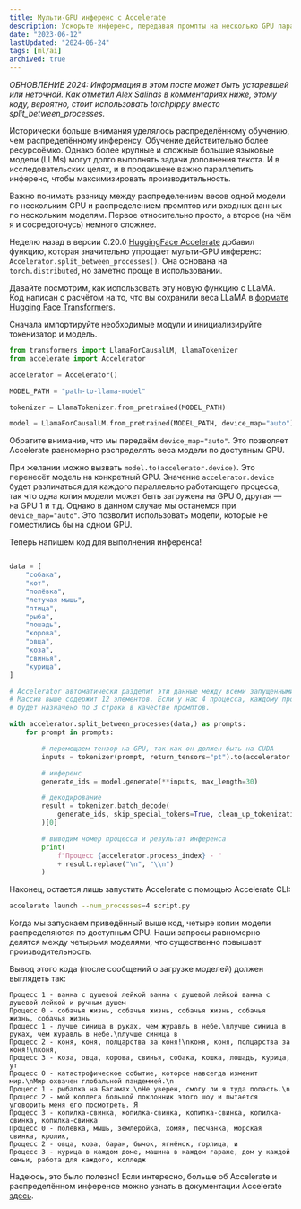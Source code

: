 ```yaml
---
title: Мульти-GPU инференс с Accelerate
description: Ускорьте инференс, передавая промпты на несколько GPU параллельно.
date: "2023-06-12"
lastUpdated: "2024-06-24"
tags: [ml/ai]
archived: true
---
```


*ОБНОВЛЕНИЕ 2024: Информация в этом посте может быть устаревшей или неточной. Как отметил Alex Salinas в комментариях ниже, этому коду, вероятно, стоит использовать torchpippy вместо split&#95;between&#95;processes.*

Исторически больше внимания уделялось распределённому обучению, чем распределённому инференсу. Обучение действительно более ресурсоёмко. Однако более крупные и сложные большие языковые модели (LLMs) могут долго выполнять задачи дополнения текста. И в исследовательских целях, и в продакшене важно параллелить инференс, чтобы максимизировать производительность.

Важно понимать разницу между распределением весов одной модели по нескольким GPU и распределением промптов или входных данных по нескольким моделям. Первое относительно просто, а второе (на чём я и сосредоточусь) немного сложнее.

Неделю назад в версии 0.20.0 [HuggingFace Accelerate](https://huggingface.co/docs/accelerate/index) добавил функцию, которая значительно упрощает мульти-GPU инференс: `Accelerator.split_between_processes()`. Она основана на `torch.distributed`, но заметно проще в использовании.

Давайте посмотрим, как использовать эту новую функцию с LLaMA. Код написан с расчётом на то, что вы сохранили веса LLaMA в [формате Hugging Face Transformers](https://huggingface.co/docs/transformers/main/model_doc/llama).

Сначала импортируйте необходимые модули и инициализируйте токенизатор и модель.

```python
from transformers import LlamaForCausalLM, LlamaTokenizer
from accelerate import Accelerator

accelerator = Accelerator()

MODEL_PATH = "path-to-llama-model"

tokenizer = LlamaTokenizer.from_pretrained(MODEL_PATH)

model = LlamaForCausalLM.from_pretrained(MODEL_PATH, device_map="auto")
```

Обратите внимание, что мы передаём `device_map="auto"`. Это позволяет Accelerate равномерно распределять веса модели по доступным GPU.

При желании можно вызвать `model.to(accelerator.device)`. Это перенесёт модель на конкретный GPU. Значение `accelerator.device` будет различаться для каждого параллельно работающего процесса, так что одна копия модели может быть загружена на GPU 0, другая — на GPU 1 и т.д. Однако в данном случае мы останемся при `device_map="auto"`. Это позволит использовать модели, которые не поместились бы на одном GPU.

Теперь напишем код для выполнения инференса!

```python

data = [
    "собака",
    "кот",
    "полёвка",
    "летучая мышь",
    "птица",
    "рыба",
    "лошадь",
    "корова",
    "овца",
    "коза",
    "свинья",
    "курица",
]

# Accelerator автоматически разделит эти данные между всеми запущенными процессами.
# Массив выше содержит 12 элементов. Если у нас 4 процесса, каждому процессу
# будет назначено по 3 строки в качестве промптов.

with accelerator.split_between_processes(data,) as prompts:
    for prompt in prompts:

        # перемещаем тензор на GPU, так как он должен быть на CUDA
        inputs = tokenizer(prompt, return_tensors="pt").to(accelerator.device)

        # инференс
        generate_ids = model.generate(**inputs, max_length=30)

        # декодирование
        result = tokenizer.batch_decode(
            generate_ids, skip_special_tokens=True, clean_up_tokenization_spaces=False
        )[0]

        # выводим номер процесса и результат инференса
        print(
            f"Процесс {accelerator.process_index} - "
            + result.replace("\n", "\\n")
        )

```

Наконец, остается лишь запустить Accelerate с помощью Accelerate CLI:

```bash
accelerate launch --num_processes=4 script.py
```

Когда мы запускаем приведённый выше код, четыре копии модели распределяются по доступным GPU. Наши запросы равномерно делятся между четырьмя моделями, что существенно повышает производительность.

Вывод этого кода (после сообщений о загрузке моделей) должен выглядеть так:


```text
Процесс 1 - ванна с душевой лейкой ванна с душевой лейкой ванна с душевой лейкой и ручным душем
Процесс 0 - собачья жизнь, собачья жизнь, собачья жизнь, собачья жизнь, собачья жизнь
Процесс 1 - лучше синица в руках, чем журавль в небе.\nлучше синица в руках, чем журавль в небе.\nлучше синица в
Процесс 2 - коня, коня, полцарства за коня!\nконя, коня, полцарства за коня!\nконя,
Процесс 3 - коза, овца, корова, свинья, собака, кошка, лошадь, курица, ут
Процесс 0 - катастрофическое событие, которое навсегда изменит мир.\nМир охвачен глобальной пандемией.\n
Процесс 1 - рыбалка на Багамах.\nНе уверен, смогу ли я туда попасть.\n
Процесс 2 - мой коллега большой поклонник этого шоу и пытается уговорить меня его посмотреть. Я
Процесс 3 - копилка-свинка, копилка-свинка, копилка-свинка, копилка-свинка, копилка-свинка
Процесс 0 - полёвка, мышь, землеройка, хомяк, песчанка, морская свинка, кролик,
Процесс 2 - овца, коза, баран, бычок, ягнёнок, горлица, и
Процесс 3 - курица в каждом доме, машина в каждом гараже, дом у каждой семьи, работа для каждого, колледж
```

Надеюсь, это было полезно! Если интересно, больше об Accelerate и распределённом инференсе можно узнать в документации Accelerate [здесь](https://huggingface.co/docs/accelerate/usage_guides/distributed_inference).
